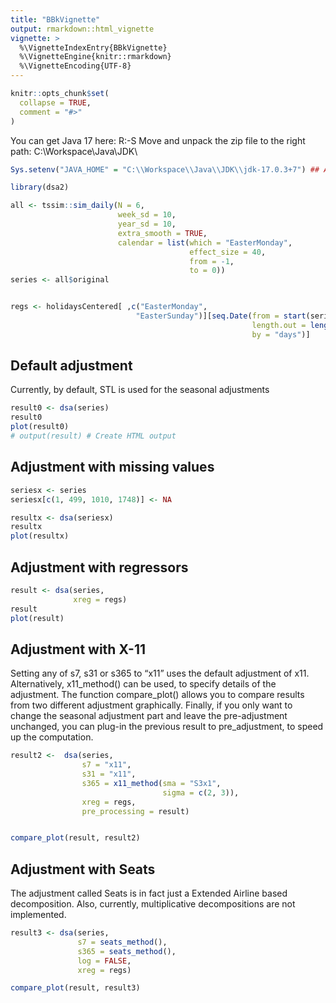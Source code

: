 ```yaml
---
title: "BBkVignette"
output: rmarkdown::html_vignette
vignette: >
  %\VignetteIndexEntry{BBkVignette}
  %\VignetteEngine{knitr::rmarkdown}
  %\VignetteEncoding{UTF-8}
---
```


```r
knitr::opts_chunk$set(
  collapse = TRUE,
  comment = "#>"
)
```

You can get Java 17 here: R:\Zentrale\Projekte\FB-S\Daten\DA\JDemetra\Anwendungen\VC\Java\JDK
Move and unpack the zip file to the right path: C:\\Workspace\\Java\\JDK\\ 
```r
Sys.setenv("JAVA_HOME" = "C:\\Workspace\\Java\\JDK\\jdk-17.0.3+7") ## Always start with this
```


```r
library(dsa2)
```


```r
all <- tssim::sim_daily(N = 6, 
                        week_sd = 10,
                        year_sd = 10,
                        extra_smooth = TRUE,
                        calendar = list(which = "EasterMonday", 
                                        effect_size = 40, 
                                        from = -1, 
                                        to = 0))
series <- all$original


regs <- holidaysCentered[ ,c("EasterMonday", 
                            "EasterSunday")][seq.Date(from = start(series), 
                                                      length.out = length(series) + 365, 
                                                      by = "days")]
```



## Default adjustment

Currently, by default, STL is used for the seasonal adjustments
```r
result0 <- dsa(series)
result0
plot(result0)
# output(result) # Create HTML output
```

## Adjustment with missing values
```r
seriesx <- series
seriesx[c(1, 499, 1010, 1748)] <- NA

resultx <- dsa(seriesx)
resultx
plot(resultx)
```


## Adjustment with regressors

```r
result <- dsa(series,
              xreg = regs)
result
plot(result)
```

## Adjustment with X-11

Setting any of s7, s31 or s365 to "x11" uses the default adjustment of x11. Alternatively, x11_method() can be used, to specify details of the adjustment.
The function compare_plot() allows you to compare results from two different adjustment graphically.
Finally, if you only want to change the seasonal adjustment part and leave the pre-adjustment unchanged, you can plug-in the previous result to pre_adjustment, to speed up the computation.

```r
result2 <-  dsa(series, 
                s7 = "x11", 
                s31 = "x11", 
                s365 = x11_method(sma = "S3x1", 
                                  sigma = c(2, 3)),
                xreg = regs,
                pre_processing = result)


compare_plot(result, result2)
```


## Adjustment with Seats
The adjustment called Seats is in fact just a Extended Airline based decomposition. Also, currently, multiplicative decompositions are not implemented.
```r
result3 <- dsa(series, 
               s7 = seats_method(),
               s365 = seats_method(), 
               log = FALSE,
               xreg = regs)

compare_plot(result, result3)
```







